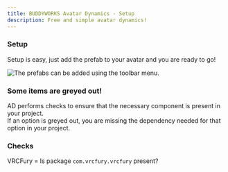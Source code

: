 ```yaml
---
title: BUDDYWORKS Avatar Dynamics - Setup
description: Free and simple avatar dynamics!
---
```


### Setup

Setup is easy, just add the prefab to your avatar and you are ready to go!

![The prefabs can be added using the toolbar menu.](./img/001.webp)  


### Some items are greyed out!
AD performs checks to ensure that the necessary component is present in your project.  
If an option is greyed out, you are missing the dependency needed for that option in your project.  

### Checks  
VRCFury = Is package `com.vrcfury.vrcfury` present?  